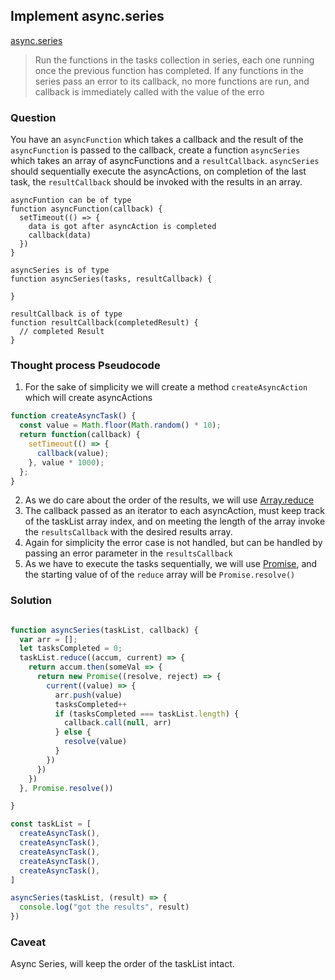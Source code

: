 
## Implement async.series


[async.series](https://caolan.github.io/async/docs.html#series) 

>Run the functions in the tasks collection in series, each one running once the previous function has completed. If any functions in the series pass an error to its callback, no more functions are run, and callback is immediately called with the value of the erro

### Question
You have an `asyncFunction` which takes a callback and the result of the `asyncFunction` is passed to the callback,
create a function `asyncSeries` which takes an array of asyncFunctions and a `resultCallback`. `asyncSeries` should sequentially
execute the asyncActions, on completion of the last task, the `resultCallback` should be invoked with the results in an array.
```text
asyncFuntion can be of type
function asyncFunction(callback) {
  setTimeout(() => {
    data is got after asyncAction is completed
    callback(data)
  })
}

asyncSeries is of type
function asyncSeries(tasks, resultCallback) {

}

resultCallback is of type
function resultCallback(completedResult) {
  // completed Result
}
```

### Thought process Pseudocode
1. For the sake of simplicity we will create a method `createAsyncAction` which will create asyncActions
```javascript
function createAsyncTask() {
  const value = Math.floor(Math.random() * 10);
  return function(callback) {
    setTimeout(() => {
      callback(value);
    }, value * 1000);
  };
}
```
2. As we do care about the order of the results, we will use [Array.reduce](https://developer.mozilla.org/en-US/docs/Web/JavaScript/Reference/Global_Objects/Array/Reduce)  
3. The callback passed as an iterator to each asyncAction, must keep track of the taskList array index, and on meeting the length of the array
invoke the `resultsCallback` with the desired results array.
4. Again for simplicity the error case is not handled, but can be handled by passing an error parameter in the `resultsCallback`
5. As we have to execute the tasks sequentially, we will use [Promise](https://developer.mozilla.org/en-US/docs/Web/JavaScript/Reference/Global_Objects/Promise), and the starting value of 
of the `reduce` array will be `Promise.resolve()`

<Editor />

### Solution
```javascript

function asyncSeries(taskList, callback) {
  var arr = [];
  let tasksCompleted = 0;
  taskList.reduce((accum, current) => {
    return accum.then(someVal => {
      return new Promise((resolve, reject) => {
        current((value) => {
          arr.push(value)
          tasksCompleted++
          if (tasksCompleted === taskList.length) {
            callback.call(null, arr)
          } else {
            resolve(value)
          }
        })
      })
    })
  }, Promise.resolve())

}

const taskList = [
  createAsyncTask(),
  createAsyncTask(),
  createAsyncTask(),
  createAsyncTask(),
  createAsyncTask(),
]

asyncSeries(taskList, (result) => {
  console.log("got the results", result)
})

``` 

### Caveat
Async Series, will keep the order of the taskList intact. 
